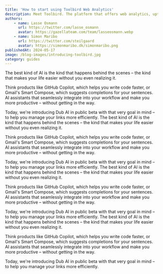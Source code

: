 ```yaml
---
title: 'How to start using Toolbird Web Analytics'
description: Meet Toolbird. The platform that offers web analytics, uptime monitoring, user feedback and a list of other ready-to-use tools for SaaS startups and developers.
authors:
    - name: Lasse Osmann
      url: https://twitter.com/lasse_osmann
      avatar: https://gazellateam.com/team/lasseosmann.webp
    - name: Simon Maribo
      url: https://twitter.com/steilgaard
      avatar: https://simonmaribo.dk/simonmaribo.png
publishedAt: 2024-05-17
image: /blog-images/introducing-toolbird.jpg
category: guides
---
```


The best kind of AI is the kind that happens behind the scenes – the kind that makes your life easier without you even realizing it.

Think products like GitHub Copilot, which helps you write code faster, or Gmail's Smart Compose, which suggests completions for your sentences. AI assistants that seamlessly integrate into your workflow and make you more productive – without getting in the way.

Today, we're introducing Dub AI in public beta with that very goal in mind – to help you manage your links more efficiently.
The best kind of AI is the kind that happens behind the scenes – the kind that makes your life easier without you even realizing it.

Think products like GitHub Copilot, which helps you write code faster, or Gmail's Smart Compose, which suggests completions for your sentences. AI assistants that seamlessly integrate into your workflow and make you more productive – without getting in the way.

Today, we're introducing Dub AI in public beta with that very goal in mind – to help you manage your links more efficiently.
The best kind of AI is the kind that happens behind the scenes – the kind that makes your life easier without you even realizing it.




Think products like GitHub Copilot, which helps you write code faster, or Gmail's Smart Compose, which suggests completions for your sentences. AI assistants that seamlessly integrate into your workflow and make you more productive – without getting in the way.

Today, we're introducing Dub AI in public beta with that very goal in mind – to help you manage your links more efficiently.
The best kind of AI is the kind that happens behind the scenes – the kind that makes your life easier without you even realizing it.

Think products like GitHub Copilot, which helps you write code faster, or Gmail's Smart Compose, which suggests completions for your sentences. AI assistants that seamlessly integrate into your workflow and make you more productive – without getting in the way.

Today, we're introducing Dub AI in public beta with that very goal in mind – to help you manage your links more efficiently.
